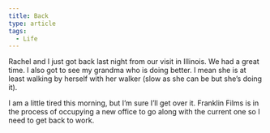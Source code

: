 ```yaml
---
title: Back
type: article
tags:
  - Life
---
```


Rachel and I just got back last night from our visit in Illinois. We had a great time. I also got to see my grandma who is doing better. I mean she is at least walking by herself with her walker (slow as she can be but she’s doing it).

I am a little tired this morning, but I’m sure I’ll get over it. Franklin Films is in the process of occupying a new office to go along with the current one so I need to get back to work.
